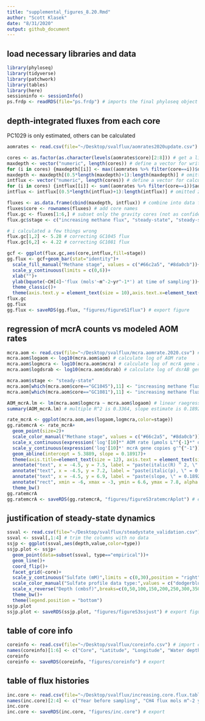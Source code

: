 ```yaml
---
title: "supplemental_figures_8.20.Rmd"
author: "Scott Klasek"
date: "8/31/2020"
output: github_document
---
```


## load necessary libraries and data
```r
library(phyloseq)
library(tidyverse)
library(patchwork)
library(tables)
library(here)
sessioninfo <- sessionInfo()
ps.frdp <- readRDS(file="ps.frdp") # imports the final phyloseq object
```

## depth-integrated fluxes from each core
PC1029 is only estimated, others can be calculated
```r
aomrates <- read.csv(file="~/Desktop/svalflux/aomrates2020update.csv") # import csv

cores <- as.factor(as.character(levels(aomrates$core)[2:8])) # get a list of the cores
maxdepth <- vector("numeric", length(cores)) # define a vector for writing max depths
for (i in cores) {maxdepth[[i]] <- max((aomrates %>% filter(core==i))$depth)} # for-loop to calculate max depth
maxdepth <- maxdepth[(0.5*length(maxdepth)+1):length(maxdepth)] # omitted zero values
intflux <- vector("numeric", length(cores)) # define a vector for calculating fluxes
for (i in cores) {intflux[[i]] <- sum((aomrates %>% filter(core==i))$aom)*(1e4 * 365 / 1e9)} # for-loop to calculate flux (converting micromoles per L per day to moles per m^2 per year)
intflux <- intflux[(0.5*length(intflux)+1):length(intflux)] # omitted zero values

fluxes <- as.data.frame(cbind(maxdepth, intflux)) # combine into data frame
fluxes$core <- rownames(fluxes) # add core names
flux.gc <- fluxes[1:6,] # subset only the gravity cores (not as confident about the rates for PC1029)
flux.gc$stage <- c("increasing methane flux", "steady-state", "steady-state", "steady-state", "steady-state", "increasing methane flux") # add stage

# i calculated a few things wrong
flux.gc[1,2] <- 5.28 # correcting GC1045 flux
flux.gc[6,2] <- 4.22 # correcting GC1081 flux

gcf <- ggplot(flux.gc,aes(core,intflux,fill=stage))
gg.flux <- gcf+geom_bar(stat="identity")+
  scale_fill_manual("Methane stage", values = c("#66c2a5", "#8da0cb"))+
  scale_y_continuous(limits = c(0,6))+
  xlab("")+
  ylab(bquote(~CH[4]~'flux (mols'~m^-2~yr^-1*') at time of sampling'))+
  theme_classic()+
  theme(axis.text.y = element_text(size = 10),axis.text.x=element_text(angle = 45, hjust = 1,size=12))
flux.gc
gg.flux
gg.flux <- saveRDS(gg.flux, "figures/figureS1flux") # export figure
```

## regression of mcrA counts vs modeled AOM rates
```r
mcra.aom <- read.csv(file="~/Desktop/svalflux/mcra.aomrate.2020.csv") # import csv
mcra.aom$logaom <- log10(mcra.aom$aom) # calculate log of AOM rate
mcra.aom$logmcra <- log10(mcra.aom$mcra) # calculate log of mcrA gene abundance
mcra.aom$logdsrab <- log10(mcra.aom$dsrab) # calculate log of dsrAB gene abundance

mcra.aom$stage <- "steady-state"
mcra.aom[which(mcra.aom$core=="GC1045"),11] <- "increasing methane flux"
mcra.aom[which(mcra.aom$core=="GC1081"),11] <- "increasing methane flux"

AOM_mcrA.lm <- lm(mcra.aom$logmcra ~ mcra.aom$logaom) # linear raegression
summary(AOM_mcrA.lm) # multiple R^2 is 0.3364, slope estimate is 0.1892, and slope p-value is 0.00021 ***

rate_mcrA <- ggplot(mcra.aom,aes(logaom,logmcra,color=stage)) 
gg.ratemcrA <- rate_mcrA+
  geom_point(size=2)+
  scale_color_manual("Methane stage", values = c("#66c2a5", "#8da0cb"))+
  scale_x_continuous(expression('log'[10]*" AOM rate (µmols L"^{-1}*" day"^{-1}*")"))+
  scale_y_continuous(expression('log'[10]*' mcrA gene copies g'^{"-1"}))+
  geom_abline(intercept = 5.3889, slope = 0.18917)+
  theme(axis.title=element_text(size = 12), axis.text = element_text(size = 11), legend.title = element_text(size = 12), legend.text = element_text(size = 10))+
  annotate("text", x = -4.5, y = 7.5, label = "paste(italic(R) ^ 2, \" = 0.3364\")", parse = TRUE)+
  annotate("text", x = -4.5, y = 7.2, label = "paste(italic(p), \" = 0.00021\")", parse = TRUE)+
  annotate("text", x = -4.5, y = 6.9, label = "paste(slope, \" = 0.1892\")", parse = TRUE)+
  annotate("rect", xmin = -6, xmax = -3, ymin = 6.6, ymax = 7.8, alpha = .2)+
  theme_bw()
gg.ratemcrA 
gg.ratemcrA <- saveRDS(gg.ratemcrA, "figures/figureS3ratemcrAplot") # export figure
```

## justification of steady-state dynamics
```r
ssval <- read.csv(file="~/Desktop/svalflux/steadystate_validation.csv") # import csv
ssval <- ssval[,1:4] # trim the columns with no data
ssjp <- ggplot(ssval,aes(depth,value,color=type))
ssjp.plot <- ssjp+
  geom_point(data=subset(ssval, type=="empirical"))+
  geom_line()+
  coord_flip()+
  facet_grid(~core)+
  scale_y_continuous("Sulfate (mM)",limits = c(0,30),position = "right")+
  scale_color_manual("Sulfate profile data type:",values = c("dodgerblue1","black"))+
  scale_x_reverse("Depth (cmbsf)",breaks=c(0,50,100,150,200,250,300,350),limits=c(350,0))+
  theme_bw()+
  theme(legend.position = "bottom")
ssjp.plot
ssjp.plot <- saveRDS(ssjp.plot, "figures/figureS3ssjust") # export figure
```

## table of core info
```r
coreinfo <- read.csv(file="~/Desktop/svalflux/coreinfo.csv") # import csv
names(coreinfo)[1:6] <- c("Core", "Latitude", "Longitude", "Water depth (m)", "Core recovery (cm)", "SMT depth (cm)")
coreinfo
coreinfo <- saveRDS(coreinfo, "figures/coreinfo") # export
```

## table of flux histories 
```r
inc.core <- read.csv(file="~/Desktop/svalflux/increasing.core.flux.table.csv") # import csv
names(inc.core)[2:4] <- c("Year before sampling", "CH4 flux mols m^-2 yr ^-1", "Peak AOM depth (cm)") # rename columns to be more legible
inc.core
inc.core <- saveRDS(inc.core, "figures/inc.core") # export
```